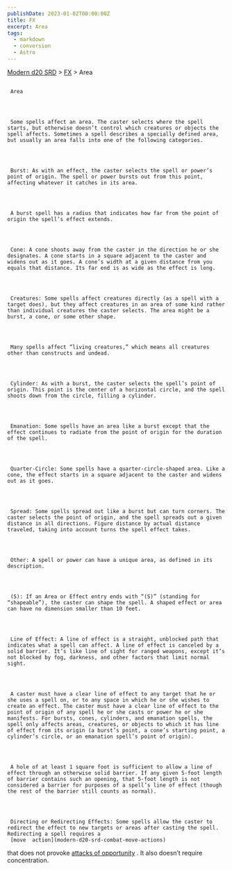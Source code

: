 ```yaml
---
publishDate: 2023-01-02T00:00:00Z
title: FX
excerpt: Area
tags:
  - markdown
  - conversion
  - Astro
---
```


[Modern d20 SRD](/#modernD20) > [FX](modern-d20-srd-fx-index) > Area

##

     Area




     Some spells affect an area. The caster selects where the spell starts, but otherwise doesn’t control which creatures or objects the spell affects. Sometimes a spell describes a specially defined area, but usually an area falls into one of the following categories.




     Burst: As with an effect, the caster selects the spell or power’s point of origin. The spell or power bursts out from this point, affecting whatever it catches in its area.




     A burst spell has a radius that indicates how far from the point of origin the spell’s effect extends.




     Cone: A cone shoots away from the caster in the direction he or she designates. A cone starts in a square adjacent to the caster and widens out as it goes. A cone’s width at a given distance from you equals that distance. Its far end is as wide as the effect is long.




     Creatures: Some spells affect creatures directly (as a spell with a target does), but they affect creatures in an area of some kind rather than individual creatures the caster selects. The area might be a burst, a cone, or some other shape.




     Many spells affect “living creatures,” which means all creatures other than constructs and undead.




     Cylinder: As with a burst, the caster selects the spell’s point of origin. This point is the center of a horizontal circle, and the spell shoots down from the circle, filling a cylinder.




     Emanation: Some spells have an area like a burst except that the effect continues to radiate from the point of origin for the duration of the spell.




     Quarter-Circle: Some spells have a quarter-circle-shaped area. Like a cone, the effect starts in a square adjacent to the caster and widens out as it goes.




     Spread: Some spells spread out like a burst but can turn corners. The caster selects the point of origin, and the spell spreads out a given distance in all directions. Figure distance by actual distance traveled, taking into account turns the spell effect takes.




     Other: A spell or power can have a unique area, as defined in its description.




     (S): If an Area or Effect entry ends with “(S)” (standing for “shapeable”), the caster can shape the spell. A shaped effect or area can have no dimension smaller than 10 feet.




     Line of Effect: A line of effect is a straight, unblocked path that indicates what a spell can affect. A line of effect is canceled by a solid barrier. It’s like line of sight for ranged weapons, except it’s not blocked by fog, darkness, and other factors that limit normal sight.




     A caster must have a clear line of effect to any target that he or she uses a spell on, or to any space in which he or she wishes to create an effect. The caster must have a clear line of effect to the point of origin of any spell he or she casts or power he or she manifests. For bursts, cones, cylinders, and emanation spells, the spell only affects areas, creatures, or objects to which it has line of effect from its origin (a burst’s point, a cone’s starting point, a cylinder’s circle, or an emanation spell’s point of origin).




     A hole of at least 1 square foot is sufficient to allow a line of effect through an otherwise solid barrier. If any given 5-foot length of barrier contains such an opening, that 5-foot length is not considered a barrier for purposes of a spell’s line of effect (though the rest of the barrier still counts as normal).




     Directing or Redirecting Effects: Some spells allow the caster to redirect the effect to new targets or areas after casting the spell. Redirecting a spell requires a
     [move  action](modern-d20-srd-combat-move-actions)
that does not provoke
[attacks of opportunity](modern-d20-srd-combat-attacks-of-opportunity)
. It also doesn’t require concentration.
